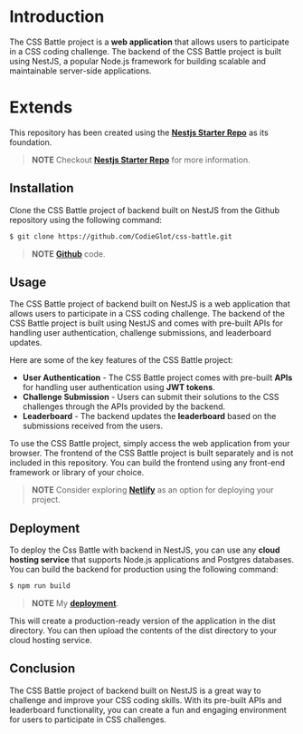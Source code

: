 # Introduction

The CSS Battle project is a **web application** that allows users to participate in a CSS coding challenge. The backend of the CSS Battle project is built using NestJS, a popular Node.js framework for building scalable and maintainable server-side applications.

# Extends

This repository has been created using the **[Nestjs Starter Repo](/starter-repos/nestjs-starter-repo)** as its foundation.

> **NOTE** Checkout **[Nestjs Starter Repo](/starter-repos/nestjs-starter-repo)** for more information.

## Installation

Clone the CSS Battle project of backend built on NestJS from the Github repository using the following command:

```bash
$ git clone https://github.com/CodieGlot/css-battle.git
```

> **NOTE** **[Github](https://github.com/CodieGlot/css-battle)** code.

## Usage

The CSS Battle project of backend built on NestJS is a web application that allows users to participate in a CSS coding challenge. The backend of the CSS Battle project is built using NestJS and comes with pre-built APIs for handling user authentication, challenge submissions, and leaderboard updates.

Here are some of the key features of the CSS Battle project:

- **User Authentication** - The CSS Battle project comes with pre-built **APIs** for handling user authentication using **JWT tokens**.
- **Challenge Submission** - Users can submit their solutions to the CSS challenges through the APIs provided by the backend.
- **Leaderboard** - The backend updates the **leaderboard** based on the submissions received from the users.

To use the CSS Battle project, simply access the web application from your browser. The frontend of the CSS Battle project is built separately and is not included in this repository. You can build the frontend using any front-end framework or library of your choice.

> **NOTE** Consider exploring **[Netlify](https://www.netlify.com/)** as an option for deploying your project.

## Deployment

To deploy the Css Battle with backend in NestJS, you can use any **cloud hosting service** that supports Node.js applications and Postgres databases. You can build the backend for production using the following command:

```bash
$ npm run build
```

> **NOTE** My **[deployment](https://css-battle-git-main-codieglot.vercel.app/)**.

This will create a production-ready version of the application in the dist directory. You can then upload the contents of the dist directory to your cloud hosting service.

## Conclusion

The CSS Battle project of backend built on NestJS is a great way to challenge and improve your CSS coding skills. With its pre-built APIs and leaderboard functionality, you can create a fun and engaging environment for users to participate in CSS challenges.
